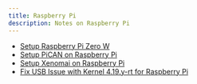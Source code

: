 ```yaml
---
title: Raspberry Pi
description: Notes on Raspberry Pi
---
```


* [Setup Raspberry Pi Zero W](/tech-notes/linux/raspberrypi/raspberrypi-zerow-setup)
* [Setup PiCAN on Raspberry Pi](/tech-notes/linux/raspberrypi/raspberrypi-pican)
* [Setup Xenomai on Raspberry Pi](/tech-notes/linux/raspberrypi/raspberrypi-xenomai)
* [Fix USB Issue with Kernel 4.19.y-rt for Raspberry Pi](/tech-notes/linux/raspberrypi/raspberrypi-rt-kernel-usb)